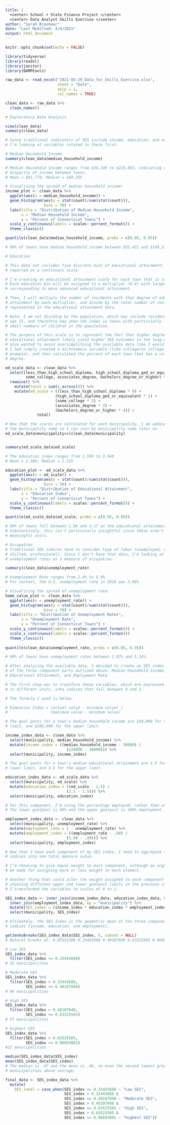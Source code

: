 ```yaml
---
title: |
  <center> School + State Finance Project </center>
  <center> Data Analyst Skills Exercise </center>
author: "Sarah Brashear"
date: "Last Modified: 4/4/2021"
output: html_document
---
```


```r
knitr::opts_chunk$set(echo = FALSE)
```

```r
library(tidyverse)
library(readxl)
library(janitor)
library(BAMMtools)
```

```r
raw_data <- read_excel("2021-03-29_Data_for_Skills_Exercise.xlsx",
                       sheet = "Data",
                       skip = 1,
                       col_names = TRUE)

clean_data <- raw_data %>%
  clean_names() 
```

```r
# Exploratory Data Analysis

view(clean_data)
summary(clean_data)

# Since traditional indicators of SES include income, education, and occupation,
# I'm looking at variables related to these first. 
```

```r
# Median Household Income
summary(clean_data$median_household_income)

# Median Household Income ranges from $34,338 to $219,083, indicating wide
# disparity of income between towns. 
# Mean = $91,779; Median = $89,255

# Visualizing the spread of median household income:
income_plot <- clean_data %>%
  ggplot(aes(x = median_household_income)) +
  geom_histogram(aes(y = stat(count)/sum(stat(count))),
                 bins = 70) +
  labs(title = "Distribution of Median Household Income",
       x = "Median Household Income",
       y = "Percent of Connecticut Towns") +
  scale_y_continuous(labels = scales::percent_format()) +
  theme_classic()

quantile(clean_data$median_household_income, probs = c(0.05, 0.95))

# 90% of towns have median household income between $55,421 and $140,375

```

```r
# Education

# This data set includes five discrete bins of educational attainment; it's not 
# reported on a continuous scale.

# I'm creating an educational attainment scale for each town that is continuous.
# Each education bin will be assigned to a multiplier (0-4) with larger values
# corresponding to more advanced educational attainment. 

# Then, I will multiply the number of residents with that degree of educational
# attainment by each multiplier, and divide by the total number of residents
# represented in the educational attainment data. 

# Note: I am not dividing by the population, which may include residents under
# age 25, and therefore may skew the index in towns with particularly large or 
# small numbers of children in the population.

# The purpose of this scale is to represent the fact that higher degrees of 
# educational attainment likely yield higher SES outcomes in the long-run. I 
# also wanted to avoid oversimplifying the available data like I would have if 
# I had simply created a dichotomous variable (like college/no college, for 
# example), and then calculated the percent of each town that has a college 
# degree. 

ed_scale_data <- clean_data %>%
  select(less_than_high_school_diploma, high_school_diploma_ged_or_equivalent, 
         some_college, associates_degree, bachelors_degree_or_higher) %>%
  rowwise() %>% 
    mutate(total = sum(c_across())) %>%
    mutate(ed_scale = ((less_than_high_school_diploma * 0) +
                      (high_school_diploma_ged_or_equivalent * 1) + 
                      (some_college * 2) +
                      (associates_degree * 3) +
                      (bachelors_degree_or_higher * 4)) /
              total)

# Now that the scores are calculated for each municipality, I am adding back in
# the municipality name so I can join by municipality name later on.
ed_scale_data$municipality=c(clean_data$municipality)


summary(ed_scale_data$ed_scale)

# The education index ranges from 1.550 to 3.549
# Mean = 2.509; Median = 2.525

education_plot <- ed_scale_data %>%
  ggplot(aes(x = ed_scale)) +
  geom_histogram(aes(y = stat(count)/sum(stat(count))),
                 bins = 50) +
  labs(title = "Distribution of Educational Attainment",
       x = "Education Index",
       y = "Percent of Connecticut Towns") +
  scale_y_continuous(labels = scales::percent_format()) +
  theme_classic()

quantile(ed_scale_data$ed_scale, probs = c(0.05, 0.95))

# 90% of towns fall between 1.86 and 3.17 on the educational attainment scale.
# Substantively, this isn't particularly insightful since these aren't in 
# meaningful units. 
```

```r
# Occupation
# Traditional SES indices tend to consider type of labor (unemployed, unskilled,
# skilled, professional). Since I don't have that data, I'm looking at 
# unemployment rates as a measure of occupation.

summary(clean_data$unemployment_rate)

# Unemployment Rate ranges from 2.4% to 6.9%
# For context, the U.S. unemployment rate in 2018 was 3.86%

# Visualizing the spread of unemployment rate:
home_value_plot <- clean_data %>%
  ggplot(aes(x = unemployment_rate)) +
  geom_histogram(aes(y = stat(count)/sum(stat(count))),
                 bins = 70) +
  labs(title = "Distribution of Unemployment Rates",
       x = "Unemployment Rate",
       y = "Percent of Connecticut Towns") +
  scale_y_continuous(labels = scales::percent_format()) +
  scale_x_continuous(labels = scales::percent_format())
  theme_classic()
  
quantile(clean_data$unemployment_rate, probs = c(0.05, 0.95))

# 90% of towns have unemployment rates between 2.87% and 5.14%.
```


```r
# After analyzing the available data, I decided to create an SES index made up
# of the three component parts outlined above: Median Household Income, 
# Educational Attainment, and Employment Rate. 

# The first step was to transform these variables, which are expressed 
# in different units, into indices that fall between 0 and 1. 

# The formula I used is below:

# Dimension Index = (actual value - minimum value) / 
#                   (maximum value - minimum value)

```

```r
# The goal posts for a town's median household income are $30,000 for the lower
# limit, and $200,000 for the upper limit. 

income_index_data <- clean_data %>%
  select(municipality, median_household_income) %>%
  mutate(income_index = ((median_household_income - 30000) / 
                           (220000 - 30000))) %>%
  select(municipality, income_index)
```

```r
# The goal posts for a town's median educational attainment are 1.5 for the 
# lower limit, and 3.5 for the upper limit. 

education_index_data <- ed_scale_data %>%
  select(municipality, ed_scale) %>%
  mutate(education_index = ((ed_scale - 1.5) / 
                           (3.5 - 1.5))) %>%
  select(municipality, education_index)
```

```r
# For this component, I'm using the percentage employed, rather than unemployed.
# The lower goalpost is 90% and the upper goalpost is 100% employment.

employment_index_data <- clean_data %>%
  select(municipality, unemployment_rate) %>%
  mutate(employment_rate = 1 - unemployment_rate) %>%
  mutate(employment_index = ((employment_rate - .90) / 
                           (1.00 - .90))) %>%
  select(municipality, employment_index)
```

```r
# Now that I have each component of my SES index, I need to aggregate the 
# indices into one total measure value.

# I'm choosing to give equal weight to each component, although an argument could
# be made for assigning more or less weight to each element. 

# Another thing that could alter the weight assigned to each component part is
# choosing different upper and lower goalpost limits in the previous step, when 
# I transformed the variables to scales of 0 to 1. 

SES_index_data <- inner_join(income_index_data, education_index_data, by = "municipality") %>%
  inner_join(employment_index_data, by = "municipality") %>%
  mutate(SES_index = (income_index * education_index * employment_index)^(1/3)) %>%
  select(municipality, SES_index) 

# Ultimately, the SES Index is the geometric mean of the three component 
# indices (income, education, and employment).
```

```r
getJenksBreaks(SES_index_data$SES_index, 5, subset = NULL)
# Natural breaks at: 0.05551206 0.33443688 0.48107848 0.63525565 0.86693081

# Low SES
SES_index_data %>%
  filter(SES_index <= 0.33443688)
# 32 municipalities

# Moderate SES
SES_index_data %>%
  filter(SES_index > 0.33443688,
         SES_index <= 0.48107848)
# 66 municipalities

# High SES
SES_index_data %>%
  filter(SES_index > 0.48107848,
         SES_index <= 0.63525565)
# 57 municipalities

# Highest SES
SES_index_data %>%
  filter(SES_index > 0.63525565,
         SES_index <= 0.86693081)
#13 municipalities

median(SES_index_data$SES_index)
mean(SES_index_data$SES_index)
# The median is .47 and the mean is .46, so even the second lowest group contains 
# municipalities above average. 

final_data <- SES_index_data %>%
  mutate(
    SES_level = case_when(SES_index <= 0.33443688 ~ "Low SES",
                          SES_index > 0.33443688 &
                          SES_index <= 0.48107848 ~ "Moderate SES",
                          SES_index > 0.48107848 &
                          SES_index <= 0.63525565 ~ "High SES",
                          SES_index > 0.63525565 &
                          SES_index <= 0.86693081 ~ "Highest SES"))
```

